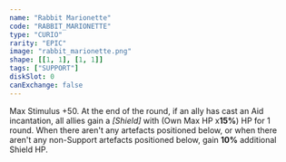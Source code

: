 ```yaml
---
name: "Rabbit Marionette"
code: "RABBIT_MARIONETTE"
type: "CURIO"
rarity: "EPIC"
image: "rabbit_marionette.png"
shape: [[1, 1], [1, 1]]
tags: ["SUPPORT"]
diskSlot: 0
canExchange: false
---
```


Max Stimulus +50. At the end of the round, if an ally has cast an Aid incantation, all allies gain a _[Shield]_ with (Own Max HP x**15%**) HP for 1 round. When there aren't any artefacts positioned below, or when there aren't any non-Support artefacts positioned below, gain **10%** additional Shield HP.
